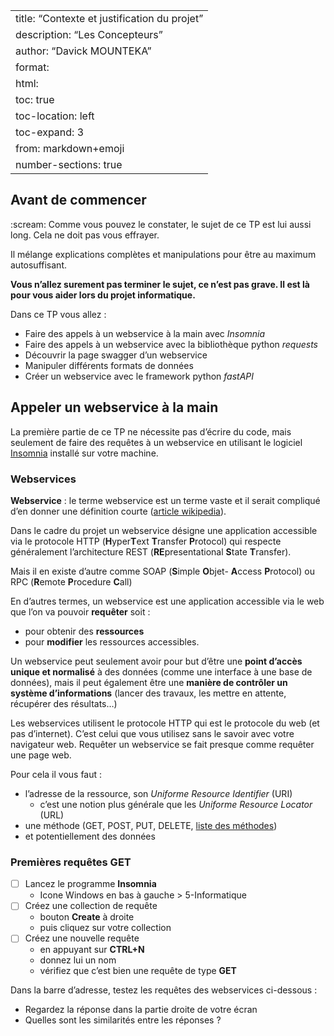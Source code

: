 
---
title: "Contexte et justification du projet"
description: "Les Concepteurs"
author: "Davick MOUNTEKA"
format:
  html:
    toc: true
    toc-location: left
    toc-expand: 3
from: markdown+emoji
number-sections: true
---

## Avant de commencer {.unnumbered}

:scream: Comme vous pouvez le constater, le sujet de ce TP est lui aussi long. Cela ne doit pas vous effrayer.

Il mélange explications complètes et manipulations pour être au maximum autosuffisant.

**Vous n'allez surement pas terminer le sujet, ce n'est pas grave. Il est là pour vous aider lors du projet informatique.**

::: {.callout-note title="Objectifs"}
Dans ce TP vous allez : 

- Faire des appels à un webservice à la main avec *Insomnia*
- Faire des appels à un webservice avec la bibliothèque python *requests*
- Découvrir la page swagger d'un webservice
- Manipuler différents formats de données
- Créer un webservice avec le framework python *fastAPI*
:::



## Appeler un webservice à la main

La première partie de ce TP ne nécessite pas d'écrire du code, mais seulement de faire des requêtes à un webservice en utilisant le logiciel [Insomnia](https://insomnia.rest/){target="_blank"} installé sur votre machine.

### Webservices

::: {.callout-note}
**Webservice** : le terme webservice est un terme vaste et il serait compliqué d'en donner une définition courte ([article wikipedia](https://en.wikipedia.org/wiki/Web_service){target="_blank"}).

Dans le cadre du projet un webservice désigne une application accessible via le protocole HTTP (**H**yper**T**ext **T**ransfer **P**rotocol) qui respecte généralement l'architecture REST (**RE**presentational **S**tate **T**ransfer).

Mais il en existe d'autre comme SOAP (**S**imple **O**bjet- **A**ccess **P**rotocol) ou RPC (**R**emote **P**rocedure **C**all)
::: 

En d'autres termes, un webservice est une application accessible via le web que l'on va pouvoir **requêter** soit :

- pour obtenir des **ressources**
- pour **modifier** les ressources accessibles. 

Un webservice peut seulement avoir pour but d'être une **point d'accès unique et normalisé** à des données (comme une interface à une base de données), mais il peut également être une **manière de contrôler un système d'informations** (lancer des travaux, les mettre en attente, récupérer des résultats...)

Les webservices utilisent le protocole HTTP qui est le protocole du web (et pas d'internet). C'est celui que vous utilisez sans le savoir avec votre navigateur web. Requêter un webservice se fait presque comme requêter une page web. 

Pour cela il vous faut :

- l'adresse de la ressource, son *Uniforme Resource Identifier* (URI) 
  - c'est une notion plus générale que les *Uniforme Resource Locator* (URL)
- une méthode (GET, POST, PUT, DELETE, [liste des méthodes](https://en.wikipedia.org/wiki/Hypertext_Transfer_Protocol#Request_methods){target="_blank"})
- et potentiellement des données

### Premières requêtes GET

- [ ] Lancez le programme **Insomnia**
  - Icone Windows en bas à gauche > 5-Informatique
- [ ] Créez une collection de requête 
    - bouton **Create** à droite
    - puis cliquez sur votre collection
- [ ] Créez une nouvelle requête 
    - en appuyant sur **CTRL+N**
    - donnez lui un nom 
    - vérifiez que c'est bien une requête de type **GET**

Dans la barre d'adresse, testez les requêtes des webservices ci-dessous :

- Regardez la réponse dans la partie droite de votre écran
- Quelles sont les similarités entre les réponses ?